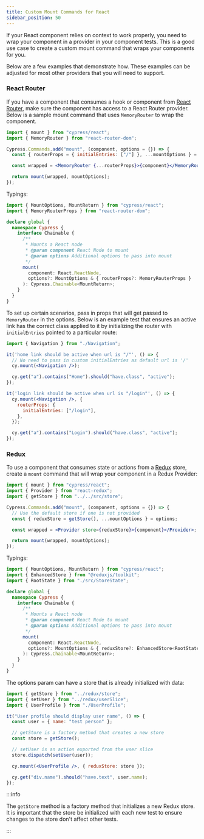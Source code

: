 ```yaml
---
title: Custom Mount Commands for React
sidebar_position: 50
---
```


If your React component relies on context to work properly, you need to wrap
your component in a provider in your component tests. This is a good use case to
create a custom mount command that wraps your components for you.

Below are a few examples that demonstrate how. These examples can be adjusted
for most other providers that you will need to support.

### React Router

If you have a component that consumes a hook or component from
[React Router](https://reactrouter.com/), make sure the component has access to
a React Router provider. Below is a sample mount command that uses
`MemoryRouter` to wrap the component.

<Tabs>
<TabItem value="Component Support File" active>

```jsx
import { mount } from "cypress/react";
import { MemoryRouter } from "react-router-dom";

Cypress.Commands.add("mount", (component, options = {}) => {
  const { routerProps = { initialEntries: ["/"] }, ...mountOptions } = options;

  const wrapped = <MemoryRouter {...routerProps}>{component}</MemoryRouter>;

  return mount(wrapped, mountOptions);
});
```

</TabItem>
</Tabs>

Typings:

<Tabs>
<TabItem value="cypress.d.ts (or other typings file)" active>

```ts
import { MountOptions, MountReturn } from "cypress/react";
import { MemoryRouterProps } from "react-router-dom";

declare global {
  namespace Cypress {
    interface Chainable {
      /**
       * Mounts a React node
       * @param component React Node to mount
       * @param options Additional options to pass into mount
       */
      mount(
        component: React.ReactNode,
        options?: MountOptions & { routerProps?: MemoryRouterProps }
      ): Cypress.Chainable<MountReturn>;
    }
  }
}
```

</TabItem>
</Tabs>

To set up certain scenarios, pass in props that will get passed to
`MemoryRouter` in the options. Below is an example test that ensures an active
link has the correct class applied to it by initializing the router with
`initialEntries` pointed to a particular route:

```jsx
import { Navigation } from "./Navigation";

it('home link should be active when url is "/"', () => {
  // No need to pass in custom initialEntries as default url is '/'
  cy.mount(<Navigation />);

  cy.get("a").contains("Home").should("have.class", "active");
});

it('login link should be active when url is "/login"', () => {
  cy.mount(<Navigation />, {
    routerProps: {
      initialEntries: ["/login"],
    },
  });

  cy.get("a").contains("Login").should("have.class", "active");
});
```

### Redux

To use a component that consumes state or actions from a
[Redux](https://react-redux.js.org/) store, create a `mount` command that will
wrap your component in a Redux Provider:

<Tabs>
<TabItem value="Component Support File" active>

```jsx
import { mount } from "cypress/react";
import { Provider } from "react-redux";
import { getStore } from "../../src/store";

Cypress.Commands.add("mount", (component, options = {}) => {
  // Use the default store if one is not provided
  const { reduxStore = getStore(), ...mountOptions } = options;

  const wrapped = <Provider store={reduxStore}>{component}</Provider>;

  return mount(wrapped, mountOptions);
});
```

</TabItem>
</Tabs>

Typings:

<Tabs>
<TabItem value="cypress.d.ts (or other typings file)" active>

```ts
import { MountOptions, MountReturn } from "cypress/react";
import { EnhancedStore } from "@reduxjs/toolkit";
import { RootState } from "./src/StoreState";

declare global {
  namespace Cypress {
    interface Chainable {
      /**
       * Mounts a React node
       * @param component React Node to mount
       * @param options Additional options to pass into mount
       */
      mount(
        component: React.ReactNode,
        options?: MountOptions & { reduxStore?: EnhancedStore<RootState> }
      ): Cypress.Chainable<MountReturn>;
    }
  }
}
```

</TabItem>
</Tabs>

The options param can have a store that is already initialized with data:

```jsx
import { getStore } from "../redux/store";
import { setUser } from "../redux/userSlice";
import { UserProfile } from "./UserProfile";

it("User profile should display user name", () => {
  const user = { name: "test person" };

  // getStore is a factory method that creates a new store
  const store = getStore();

  // setUser is an action exported from the user slice
  store.dispatch(setUser(user));

  cy.mount(<UserProfile />, { reduxStore: store });

  cy.get("div.name").should("have.text", user.name);
});
```

:::info

The `getStore` method is a factory method that initializes a new Redux store. It
is important that the store be initialized with each new test to ensure changes
to the store don't affect other tests.

:::
